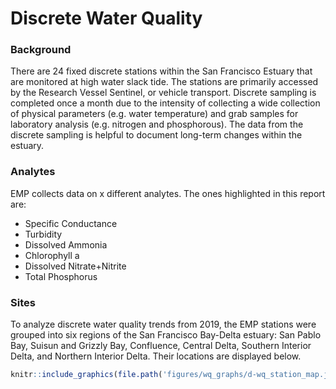 # Discrete Water Quality {#dwq}

### Background
There are 24 fixed discrete stations within the San Francisco Estuary that are monitored at high water slack tide. The stations are primarily accessed by the Research Vessel Sentinel, or vehicle transport. Discrete sampling is completed once a month due to the intensity of collecting a wide collection of physical parameters (e.g. water temperature) and grab samples for laboratory analysis (e.g. nitrogen and phosphorous). The data from the discrete sampling is helpful to document long-term changes within the estuary.  

### Analytes {.unlisted .unnumbered}
EMP collects data on x different analytes. The ones highlighted in this report are:

  * Specific Conductance
  * Turbidity
  * Dissolved Ammonia
  * Chlorophyll a
  * Dissolved Nitrate+Nitrite
  * Total Phosphorus

### Sites {.unlisted .unnumbered}
To analyze discrete water quality trends from 2019, the EMP stations were grouped into six regions of the San Francisco Bay-Delta estuary: San Pablo Bay, Suisun and Grizzly Bay, Confluence, Central Delta, Southern Interior Delta, and Northern Interior Delta. Their locations are displayed below.

```r
knitr::include_graphics(file.path('figures/wq_graphs/d-wq_station_map.jpg'))
```
